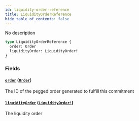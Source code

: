 ```yaml
---
id: liquidity-order-reference
title: LiquidityOrderReference
hide_table_of_contents: false
---
```



No description

```graphql
type LiquidityOrderReference {
  order: Order
  liquidityOrder: LiquidityOrder!
}
```


### Fields

#### [`order`](#) ([`Order`](/docs/testnet/graphql/objects/order))

The ID of the pegged order generated to fulfill this commitment


#### [`liquidityOrder`](#) ([`LiquidityOrder!`](/docs/testnet/graphql/objects/liquidity-order))

The liquidity order




